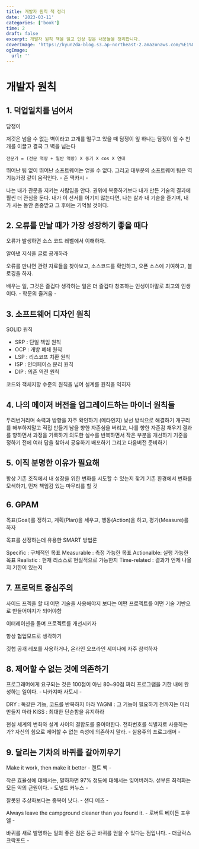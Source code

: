 ```yaml
---
title: 개발자 원칙 책 정리
date: '2023-03-11'
categories: ['book']
time: 2
draft: false
excerpt: 개발자 원칙 책을 읽고 인상 깊은 내용들을 정리합니다.
coverImage: 'https://kyun2da-blog.s3.ap-northeast-2.amazonaws.com/%E1%84%80%E1%85%A2%E1%84%87%E1%85%A1%E1%86%AF%E1%84%8C%E1%85%A1%E1%84%8B%E1%85%AF%E1%86%AB%E1%84%8E%E1%85%B5%E1%86%A8.jpeg'
ogImage:
  url: ''
---
```


# 개발자 원칙

## 1. 덕업일치를 넘어서

담쟁이

저것은 넘을 수 없는 벽이라고
고개를 떨구고 있을 때
담쟁이 잎 하나는
담쟁이 잎 수 천 개를 이끌고
결국 그 벽을 넘는다

```
전문가 = (전문 역량 + 일반 역량) X 동기 X cos X 연대
```

뛰어난 팀 없이 뛰어난 소프트웨어는 얻을 수 없다. 그리고 대부분의 소프트웨어 팀은 역기능가정 같이 움직인다. - 존 맥카시 -

나는 내가 관문을 지키는 사람임을 안다. 권위에 복종하기보다 내가 만든 기술의 결과에 훨씬 더 관심을 둔다. 내가 이 선서를 어기지 않는다면, 나는 삶과 내 기술을 즐기며, 내가 사는 동안 존중받고 그 후에는 기억될 것이다.

## 2. 오류를 만날 때가 가장 성장하기 좋을 때다

오류가 발생하면 소스 코드 레벨에서 이해하자.

알아낸 지식을 글로 공개하라

오류를 만나면 관련 자료들을 찾아보고, 소스코드를 확인하고, 오픈 소스에 기여하고, 블로깅을 하자.

배우는 일, 그것은 즐겁다
생각하는 일은 더 즐겁다
창조하는 인생이야말로 최고의 인생이다. - 학문의 즐거움 -

## 3. 소프트웨어 디자인 원칙

SOLID 원칙

- SRP : 단일 책임 원칙
- OCP : 개방 폐쇄 원칙
- LSP : 리스코프 치환 원칙
- ISP : 인터페이스 분리 원칙
- DIP : 의존 역전 원칙

코드와 객체지향 수준의 원칙을 넘어 설계를 원칙을 익히자

## 4. 나의 메이저 버전을 업그레이드하는 마이너 원칙들

두리번거리며 속력과 방향을 자주 확인하기 (메타인지)
낯선 방식으로 해결하기
개구리를 해부하지말고 직접 만들기
남을 향한 자존심을 버리고, 나를 향한 자존감 채우기
결과를 향하면서 과정을 기록하기
의도한 실수를 반복하면서 작은 부분을 개선하기
기준을 정하기 전에 여러 답을 찾아서 공유하기
배포하기 그리고 다음버전 준비하기

## 5. 이직 분명한 이유가 필요해

항상 기존 조직에서 내 성장을 위한 변화를 시도할 수 있는지 찾기
기존 환경에서 변화를 모색하기, 먼저 책임감 있는 마무리를 할 것

## 6. GPAM

목표(Goal)를 정하고, 계획(Plan)을 세우고, 행동(Action)을 하고, 평가(Measure)를 하자

목표를 선정하는데 유용한 SMART 방법론

Specific : 구체적인 목표
Measurable : 측정 가능한 목표
Actionalble: 실행 가능한 목표
Realistic : 현재 리소스로 현실적으로 가능한지
Time-related : 결과가 언제 나올지 기한이 있는지

## 7. 프로덕트 중심주의

사이드 프젝을 할 때 어떤 기술을 사용해야지 보다는 어떤 프로젝트를 어떤 기술 기반으로 만들어야지가 되어야함

이터레이션을 돌며 프로젝트를 개선시키자

항상 협업모드로 생각하기

깃헙 공개 레포를 사용하거나, 온라인 오프라인 세미나에 자주 참석하자

## 8. 제어할 수 없는 것에 의존하기

프로그래머에게 요구되는 것은 100점이 아닌 80~90점 짜리 프로그램을 기한 내에 완성하는 일이다. - 나카지마 사토시 -

DRY : 똑같은 기능, 코드를 반복하지 마라
YAGNI : 그 기능이 필요하기 전까지는 미리 만들지 마라
KISS : 최대한 단순함을 유지하라

현실 세계의 변화와 설계 사이의 결합도를 줄여야한다. 전화번호를 식별자로 사용하는가? 자신의 힘으로 제어할 수 없는 속성에 의존하지 말라. - 실용주의 프로그래머 -

## 9. 달리는 기차의 바퀴를 갈아끼우기

Make it work, then make it better - 켄트 백 -

작은 효율성에 대해서는, 말하자면 97% 정도에 대해서는 잊어버려라. 섣부른 최적화는 모든 악의 근원이다. - 도널드 커누스 -

잘못된 추상화보다는 중복이 낫다. - 샌디 메츠 -

Always leave the campground cleaner than you found it. - 로버트 베이든 포우엘 -

바퀴를 새로 발명하는 일의 좋은 점은 둥근 바퀴를 얻을 수 있다는 점입니다. - 더글락스 크락포드 -
